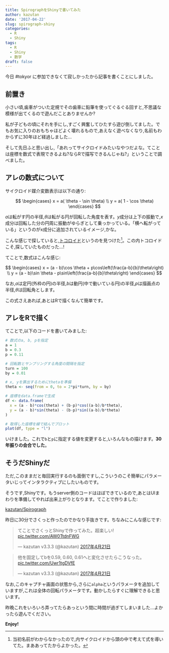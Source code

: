 ```yaml
---
title: SpirographをShinyで書いてみた
author: kazutan
date: '2017-04-22'
slug: spirograph-shiny
categories:
  - R
  - Shiny
tags:
  - R
  - Shiny
  - 数学
draft: false
---
```


今日 #tokyor に参加できなくて寂しかったから記事を書くことにしました。

## 前置き

小さい頃,歯車がついた定規でその歯車に鉛筆を使ってぐるぐる回すと,不思議な模様が出てくるので遊んだことありませんか?

私が子どもの頃にそれを手にし,すごく興奮してひたすら遊び倒してました。でもお気に入りのおもちゃほどよく壊れるもので,あえなく遊べなくなり,名前もわからずに30年ほど経過しました…

そして先日ふと思い出し,「あれってサイクロイドみたいなやつだよな。てことは座標を数式で表現できるよね?ならRで描写できるんじゃね?」ということで調べました。

## アレの数式について

サイクロイド媒介変数表示は以下の通り:

$$
\begin{cases}
x = a( \theta - \sin \theta) \\
y = a( 1 - \cos \theta) 
\end{cases}
$$

$a$は転がす円の半径,$\theta$は転がる円が回転した角度を表す。$y$成分は上下の振動で,$x$成分は回転した分の円周に振動がゆらぎとして乗っかっている。「横へ転がっている」というのがx成分に追加されているイメージ,かな。

こんな感じで探していると,[トコロイド](https://ja.wikipedia.org/wiki/%E3%83%88%E3%83%AD%E3%82%B3%E3%82%A4%E3%83%89)というのを見つけた[^1]。この内トコロイドこそ,探していたものだった…!

[^1]: 当初名前がわからなかったので,内サイクロイドから頭の中で考えて式を導いてた。まああってたからよかった。

てことで,数式はこんな感じ:

$$
\begin{cases}
x = (a - b)\cos \theta + p\cos\left(\frac{a-b}{b}\theta\right) \\
y = (a - b)\sin \theta - p\sin\left(\frac{a-b}{b}\theta\right)
\end{cases}
$$

なお,$a$は定円(外枠の円)の半径,$b$は動円(中で動いている円)の半径,$p$は描画点の半径,$\theta$は回転角とします。

この式さえあれば,あとはRで描くなんて簡単です。

## アレをRで描く

てことで,以下のコードを書いてみました:

```r
# 数式のa, b, pを指定
a = 1
b = 0.3
p = 0.11

# 回転数とサンプリングする角度の間隔を指定
turn = 100
by = 0.01

# x, yを算出するためにthetaを準備
theta <- seq(from = 0, to = 2*pi*turn, by = by)

# 座標をdata.frameで生成
df <- data.frame(
  x = (a - b)*cos(theta) + (b-p)*cos((a-b)/b*theta),
  y = (a - b)*sin(theta) - (b-p)*sin((a-b)/b*theta)
)

# 取得した座標を線で結んでプロット
plot(df, type = "l")
```

いけました。これで`b`と`p`に指定する値を変更すると,いろんなもの描けます。**30年振りの会合でした**。

## そうだShinyだ

ただ,このままだと毎回実行するのも面倒ですし,こういうのこそ簡単にパラメータいじってインタラクティブにしたいものです。

そうです,Shinyです。もうserver側のコードはほぼできているので,あとはUIまわりを準備してやれば出来上がりとなります。てことで作りました:

[kazutan/Spirograph](https://github.com/kazutan/Spirograph)

昨日に30分でさくっと作ったのでかなり手抜きです。ちなみにこんな感じです:

<blockquote class="twitter-tweet" data-conversation="none" data-lang="ja"><p lang="ja" dir="ltr">てことでさくっとShinyで作ってみた。超楽しい! <a href="https://t.co/AW0TtdnFWG">pic.twitter.com/AW0TtdnFWG</a></p>&mdash; kazutan v3.3.3 (@kazutan) <a href="https://twitter.com/kazutan/status/855399890611970048">2017年4月21日</a></blockquote>
<script async src="//platform.twitter.com/widgets.js" charset="utf-8"></script>

<blockquote class="twitter-tweet" data-lang="ja"><p lang="ja" dir="ltr">他を固定してbを0.59, 0.60, 0.61へと変化させたらこうなった。 <a href="https://t.co/Uwr1tgDVfE">pic.twitter.com/Uwr1tgDVfE</a></p>&mdash; kazutan v3.3.3 (@kazutan) <a href="https://twitter.com/kazutan/status/855409680511676416">2017年4月21日</a></blockquote>
<script async src="//platform.twitter.com/widgets.js" charset="utf-8"></script>

なお,このキャプチャ画面の状態から,さらに`alpha`というパラメータを追加していますが,これは全体の回転パラメータです。動かしたらすぐに理解できると思います。

昨晩これをいろいろ弄ってたらあっという間に時間が過ぎてしまいました…よかったら遊んでください。

**Enjoy!**
